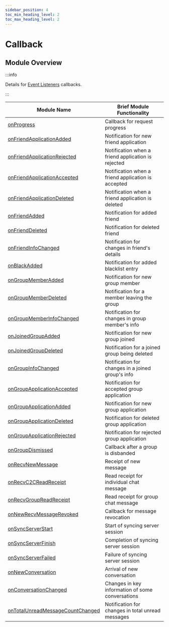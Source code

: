 ```yaml
---
sidebar_position: 4
toc_min_heading_level: 2
toc_max_heading_level: 2
---
```


# Callback

## Module Overview

:::info

Details for [Event Listeners](./listener) callbacks.

:::

| Module Name                                                                                   | Brief Module Functionality                        |
| ---------------------------------------------------------------------------------------------- | ------------------------------------------------- |
| [onProgress](/callback/onProgress.mdx)                                                        | Callback for request progress                     |
| [onFriendApplicationAdded](/callback/onFriendApplicationAdded.mdx)                            | Notification for new friend application           |
| [onFriendApplicationRejected](/callback/onFriendApplicationRejected.mdx)                      | Notification when a friend application is rejected|
| [onFriendApplicationAccepted](/callback/onFriendApplicationAccepted.mdx)                      | Notification when a friend application is accepted|
| [onFriendApplicationDeleted](/callback/onFriendApplicationDeleted.mdx)                        | Notification when a friend application is deleted |
| [onFriendAdded](/callback/onFriendAdded.mdx)                                                  | Notification for added friend                     |
| [onFriendDeleted](/callback/onFriendDeleted.mdx)                                              | Notification for deleted friend                   |
| [onFriendInfoChanged](/callback/onFriendInfoChanged.mdx)                                      | Notification for changes in friend's details      |
| [onBlackAdded](/callback/onBlackAdded.mdx)                                                    | Notification for added blacklist entry            |
| [onGroupMemberAdded](/callback/onGroupMemberAdded.mdx)                                        | Notification for new group member                 |
| [onGroupMemberDeleted](/callback/onGroupMemberDeleted.mdx)                                    | Notification for a member leaving the group       |
| [onGroupMemberInfoChanged](/callback/onGroupMemberInfoChanged.mdx)                            | Notification for changes in group member's info   |
| [onJoinedGroupAdded](/callback/onJoinedGroupAdded.mdx)                                        | Notification for new group joined                 |
| [onJoinedGroupDeleted](/callback/onJoinedGroupDeleted.mdx)                                    | Notification for a joined group being deleted     |
| [onGroupInfoChanged](/callback/onGroupInfoChanged.mdx)                                        | Notification for changes in a joined group's info |
| [onGroupApplicationAccepted](/callback/onGroupApplicationAccepted.mdx)                        | Notification for accepted group application       |
| [onGroupApplicationAdded](/callback/onGroupApplicationAdded.mdx)                              | Notification for new group application            |
| [onGroupApplicationDeleted](/callback/onGroupApplicationDeleted.mdx)                          | Notification for deleted group application        |
| [onGroupApplicationRejected](/callback/onGroupApplicationRejected.mdx)                        | Notification for rejected group application       |
| [onGroupDismissed](/callback/onGroupDismissed.mdx)                                            | Callback after a group is disbanded               |
| [onRecvNewMessage](/callback/onRecvNewMessage.mdx)                                            | Receipt of new message                            |
| [onRecvC2CReadReceipt](/callback/onRecvC2CReadReceipt.mdx)                                    | Read receipt for individual chat message          |
| [onRecvGroupReadReceipt](/callback/onRecvGroupReadReceipt.mdx)                                | Read receipt for group chat message               |
| [onNewRecvMessageRevoked](/callback/onNewRecvMessageRevoked.mdx)                              | Callback for message revocation                   |
| [onSyncServerStart](/callback/onSyncServerStart.mdx)                                          | Start of syncing server session                   |
| [onSyncServerFinish](/callback/onSyncServerFinish.mdx)                                        | Completion of syncing server session              |
| [onSyncServerFailed](/callback/onSyncServerFailed.mdx)                                        | Failure of syncing server session                 |
| [onNewConversation](/callback/onNewConversation.mdx)                                          | Arrival of new conversation                       |
| [onConversationChanged](/callback/onConversationChanged.mdx)                                  | Changes in key information of some conversations  |
| [onTotalUnreadMessageCountChanged](/callback/onTotalUnreadMessageCountChanged.mdx)            | Notification for changes in total unread messages |